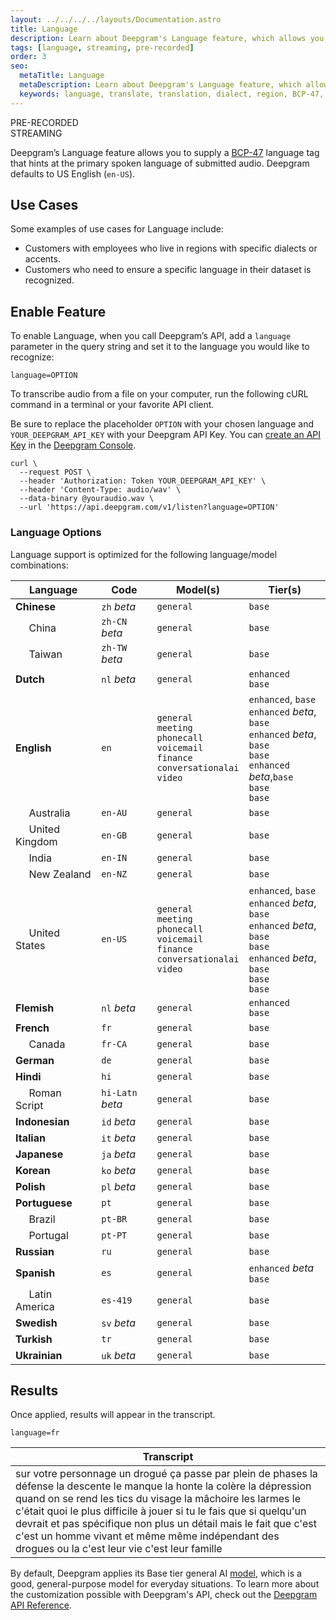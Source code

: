 ---
layout: ../../../../layouts/Documentation.astro
title: Language
description: Learn about Deepgram's Language feature, which allows you to supply a BCP-47 language tag that hints at the primary spoken language of submitted audio.
tags: [language, streaming, pre-recorded]
order: 3
seo:
  metaTitle: Language
  metaDescription: Learn about Deepgram's Language feature, which allows you to supply a BCP-47 language tag that hints at the primary spoken language of submitted audio.
  keywords: language, translate, translation, dialect, region, BCP-47, accent
---

<div class="badge">PRE-RECORDED</div>
<div class="badge">STREAMING</div>

Deepgram’s Language feature allows you to supply a [BCP-47](https://tools.ietf.org/html/bcp47) language tag that hints at the primary spoken language of submitted audio. Deepgram defaults to US English (`en-US`).

## Use Cases

Some examples of use cases for Language include:

- Customers with employees who live in regions with specific dialects or accents.
- Customers who need to ensure a specific language in their dataset is recognized.

## Enable Feature

To enable Language, when you call Deepgram’s API, add a `language` parameter in the query string and set it to the language you would like to recognize:

`language=OPTION`

To transcribe audio from a file on your computer, run the following cURL command in a terminal or your favorite API client.

<Alert type="info">

Be sure to replace the placeholder `OPTION` with your chosen language and `YOUR_DEEPGRAM_API_KEY` with your Deepgram API Key. You can [create an API Key](/documentation/getting-started/authentication/#create-an-api-key) in the [Deepgram Console](https://console.deepgram.com).

</Alert>

<CodeGroup title="curl">

<CodeBlock label="curl" active>

```curl
curl \
  --request POST \
  --header 'Authorization: Token YOUR_DEEPGRAM_API_KEY' \
  --header 'Content-Type: audio/wav' \
  --data-binary @youraudio.wav \
  --url 'https://api.deepgram.com/v1/listen?language=OPTION'
```

</CodeBlock>

</CodeGroup>

### Language Options

Language support is optimized for the following language/model combinations:

| Language                                     | Code             | Model(s)                                                                                                 | Tier(s)                                                                                                                                       |
| -------------------------------------------- | ---------------- | -------------------------------------------------------------------------------------------------------- | --------------------------------------------------------------------------------------------------------------------------------------------- |
| **Chinese**                                  | `zh` _beta_      | `general`                                                                                                | `base`                                                                                                                                        |
| &nbsp;&nbsp;&nbsp;&nbsp;&nbsp;China          | `zh-CN` _beta_   | `general`                                                                                                | `base`                                                                                                                                        |
| &nbsp;&nbsp;&nbsp;&nbsp;&nbsp;Taiwan         | `zh-TW` _beta_   | `general`                                                                                                | `base`                                                                                                                                        |
| **Dutch**                                    | `nl` _beta_      | `general`                                                                                                | `enhanced`<br/>`base`                                                                                                                         |
| **English**                                  | `en`             | `general`<br/>`meeting`<br/>`phonecall`<br/>`voicemail`<br/>`finance`<br/>`conversationalai`<br/>`video` | `enhanced`, `base`<br/>`enhanced` _beta_, `base`<br/>`enhanced` _beta_, `base`<br/>`base`<br/>`enhanced` _beta_,`base`<br/>`base`<br/>`base`  |
| &nbsp;&nbsp;&nbsp;&nbsp;&nbsp;Australia      | `en-AU`          | `general`                                                                                                | `base`                                                                                                                                        |
| &nbsp;&nbsp;&nbsp;&nbsp;&nbsp;United Kingdom | `en-GB`          | `general`                                                                                                | `base`                                                                                                                                        |
| &nbsp;&nbsp;&nbsp;&nbsp;&nbsp;India          | `en-IN`          | `general`                                                                                                | `base`                                                                                                                                        |
| &nbsp;&nbsp;&nbsp;&nbsp;&nbsp;New Zealand    | `en-NZ`          | `general`                                                                                                | `base`                                                                                                                                        |
| &nbsp;&nbsp;&nbsp;&nbsp;&nbsp;United States  | `en-US`          | `general`<br/>`meeting`<br/>`phonecall`<br/>`voicemail`<br/>`finance`<br/>`conversationalai`<br/>`video` | `enhanced`, `base`<br/>`enhanced` _beta_, `base`<br/>`enhanced` _beta_, `base`<br/>`base`<br/>`enhanced` _beta_, `base`<br/>`base`<br/>`base` |
| **Flemish**                                  | `nl` _beta_      | `general`                                                                                                | `enhanced`<br/>`base`                                                                                                                         |
| **French**                                   | `fr`             | `general`                                                                                                | `base`                                                                                                                                        |
| &nbsp;&nbsp;&nbsp;&nbsp;&nbsp;Canada         | `fr-CA`          | `general`                                                                                                | `base`                                                                                                                                        |
| **German**                                   | `de`             | `general`                                                                                                | `base`                                                                                                                                        |
| **Hindi**                                    | `hi`             | `general`                                                                                                | `base`                                                                                                                                        |
| &nbsp;&nbsp;&nbsp;&nbsp;&nbsp;Roman Script   | `hi-Latn` _beta_ | `general`                                                                                                | `base`                                                                                                                                        |
| **Indonesian**                               | `id` _beta_      | `general`                                                                                                | `base`                                                                                                                                        |
| **Italian**                                  | `it` _beta_      | `general`                                                                                                | `base`                                                                                                                                        |
| **Japanese**                                 | `ja` _beta_      | `general`                                                                                                | `base`                                                                                                                                        |
| **Korean**                                   | `ko` _beta_      | `general`                                                                                                | `base`                                                                                                                                        |
| **Polish**                                   | `pl` _beta_      | `general`                                                                                                | `base`                                                                                                                                        |
| **Portuguese**                               | `pt`             | `general`                                                                                                | `base`                                                                                                                                        |
| &nbsp;&nbsp;&nbsp;&nbsp;&nbsp;Brazil         | `pt-BR`          | `general`                                                                                                | `base`                                                                                                                                        |
| &nbsp;&nbsp;&nbsp;&nbsp;&nbsp;Portugal       | `pt-PT`          | `general`                                                                                                | `base`                                                                                                                                        |
| **Russian**                                  | `ru`             | `general`                                                                                                | `base`                                                                                                                                        |
| **Spanish**                                  | `es`             | `general`                                                                                                | `enhanced` _beta_<br/>`base`                                                                                                                  |
| &nbsp;&nbsp;&nbsp;&nbsp;&nbsp;Latin America  | `es-419`         | `general`                                                                                                | `base`                                                                                                                                        |
| **Swedish**                                  | `sv` _beta_      | `general`                                                                                                | `base`                                                                                                                                        |
| **Turkish**                                  | `tr`             | `general`                                                                                                | `base`                                                                                                                                        |
| **Ukrainian**                                | `uk` _beta_      | `general`                                                                                                | `base`                                                                                                                                        |

## Results

Once applied, results will appear in the transcript.

`language=fr`

| Transcript                                                                                                                                                                                                                                                                                                                                                                                                                               |
| ---------------------------------------------------------------------------------------------------------------------------------------------------------------------------------------------------------------------------------------------------------------------------------------------------------------------------------------------------------------------------------------------------------------------------------------- |
| sur votre personnage un drogué ça passe par plein de phases la défense la descente le manque la honte la colère la dépression quand on se rend les tics du visage la mâchoire les larmes le c'était quoi le plus difficile à jouer si tu le fais que si quelqu'un devrait et pas spécifique non plus un détail mais le fait que c'est c'est un homme vivant et même même indépendant des drogues ou la c'est leur vie c'est leur famille |

<Alert type="info">

By default, Deepgram applies its Base tier general AI [model](/api-reference/#model-pr), which is a good, general-purpose model for everyday situations. To learn more about the customization possible with Deepgram's API, check out the [Deepgram API Reference](/api-reference/).

</Alert>
